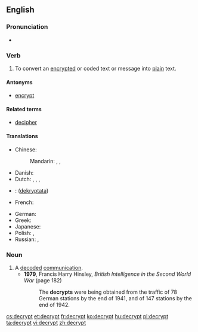 ==English==

===Pronunciation===
* {{a|UK}} {{IPA|/dɪˈkɹɪpt/|/diːˈkɹɪpt/}}
===Verb===
{{en-verb}}

# To convert an [[encrypt]]ed or coded text or message into [[plain]] text.

====Antonyms====
* [[encrypt]]

====Related terms====
* [[decipher]]

====Translations====
{{trans-top|to convert to plain text}}
* Chinese:
*: Mandarin: {{t|cmn|解密|tr=jiěmì|sc=Hans}}, {{t|cmn|解碼|sc=Hani}}, {{t|cmn|解码|tr=jiěmǎ|sc=Hani}}
* Danish: {{t-|da|dekryptere}}
* Dutch: {{t|nl|ontcijferen}}, {{t|nl|decoderen}}, {{t|nl|ontsleutelen}}, {{t|nl|decrypteren}}
* {{ttbc|fi}}: {{qualifier|koodaus}} {{t|fi|purkaa}} ([[dekryptata]])
* French: {{t+|fr|déchiffrer}}
{{trans-mid}}
* German: {{t+|de|entschlüsseln}}
* Greek: {{t+|el|αποκρυπτογραφώ}}
* Japanese: {{t+|ja|解読|tr=かいどくする, kaidoku suru|alt=解読する|sc=Jpan}}
* Polish: {{t|pl|deszyfrować}}, {{t|pl|odszyfrować}}
* Russian: {{t-|ru|расшифровывать|tr=rasšifróvyvatʹ|sc=Cyrl}} {{impf}}, {{t+|ru|расшифровать|tr=rasšifrovátʹ|sc=Cyrl}} {{pf.}}
{{trans-bottom}}

===Noun===
{{en-noun}}

# A [[decode]]d [[communication]].
#* '''1979''', Francis Harry Hinsley, ''British Intelligence in the Second World War'' (page 182)
#*: The '''decrypts''' were being obtained from the traffic of 78 German stations by the end of 1941, and of 147 stations by the end of 1942.

[[cs:decrypt]]
[[et:decrypt]]
[[fr:decrypt]]
[[ko:decrypt]]
[[hu:decrypt]]
[[pl:decrypt]]
[[ta:decrypt]]
[[vi:decrypt]]
[[zh:decrypt]]